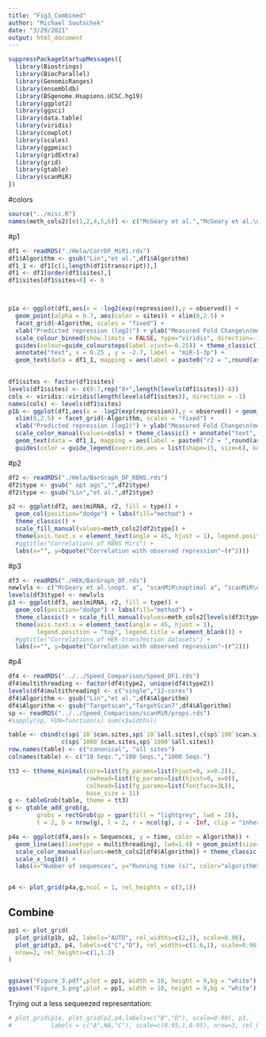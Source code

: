 ```yaml
---
title: "Fig3_Combined"
author: "Michael Soutschek"
date: "3/29/2021"
output: html_document
---
```





```r
suppressPackageStartupMessages({
  library(Biostrings)
  library(BiocParallel)
  library(GenomicRanges)
  library(ensembldb)
  library(BSgenome.Hsapiens.UCSC.hg19)
  library(ggplot2)
  library(ggsci)
  library(data.table)
  library(viridis)
  library(cowplot)
  library(scales)
  library(ggpmisc)
  library(gridExtra)
  library(grid)
  library(gtable)
  library(scanMiR)
})
```
#colors
```r
source("../misc.R")
names(meth_cols2)[c(1,2,4,5,6)] <- c("McGeary et al.","McGeary et al.\nopt. a", "scanMiR\noptimal a", "scanMiR\nglobal a", "TargetScan7")
```



#p1 
```r
df1 <- readRDS("./Hela/CorrDF_MiR1.rds")
df1$Algorithm <- gsub("Lin","et al.",df1$Algorithm)
df1_1 <- df1[c(1,length(df1$transcript)),]
df1 <- df1[order(df1$sites),]
df1$sites[df1$sites>8] <- 8



p1a <- ggplot(df1,aes(x = -log2(exp(repression)),y = observed)) + 
  geom_point(alpha = 0.7, aes(color = sites)) + xlim(0,2.5) + 
  facet_grid(~Algorithm, scales = "fixed") + 
  xlab("Predicted repression (log2)") + ylab("Measured Fold Change\n(mean normalized)") + 
  scale_colour_binned(show.limits = FALSE, type="viridis", direction=-1, breaks=c(1:8),labels=c(1:7,"8+"))+
  guides(colour=guide_coloursteps(label.vjust=-0.25)) + theme_classic() + 
  annotate("text", x = 0.25 , y = -2.7, label = "miR-1-3p") +
  geom_text(data = df1_1, mapping = aes(label = paste0("r2 = ",round(as.numeric(cor),4))), x = 2, y = 1)
  

df1$sites <- factor(df1$sites)
levels(df1$sites) <- c(0:7,rep("8+",length(levels(df1$sites))-8))
cols <- viridis::viridis(length(levels(df1$sites)), direction = -1)
names(cols) <- levels(df1$sites)
p1b <- ggplot(df1,aes(x = -log2(exp(repression)),y = observed)) + geom_point(alpha = 0.7, aes(color = sites)) + 
  xlim(0,2.5) + facet_grid(~Algorithm, scales = "fixed") + 
  xlab("Predicted repression (log2)") + ylab("Measured Fold Change\n(mean normalized)") + 
  scale_color_manual(values=cols) + theme_classic() + annotate("text", x = 0.25 , y = -2.7, label = "miR-1-3p") +
  geom_text(data = df1_1, mapping = aes(label = paste0("r2 = ",round(as.numeric(cor),4))), x = 2, y = 1) +
  guides(color = guide_legend(override.aes = list(shape=15, size=6), keyheight=unit(0,"cm"))) + theme(legend.spacing.y = unit(0, 'cm'))
```


#p2
```r
df2 <- readRDS("./Hela/BarGraph_DF_RBNS.rds")
df2$type <- gsub(" opt ags","",df2$type)
df2$type <- gsub("Lin","et al.",df2$type)

p2 <- ggplot(df2, aes(miRNA, r2, fill = type)) + 
  geom_col(position="dodge") + labs(fill="method") +
  theme_classic() + 
  scale_fill_manual(values=meth_cols2[df2$type]) + 
  theme(axis.text.x = element_text(angle = 45, hjust = 1), legend.position = "top") +
  #ggtitle("Correlations of RBNS Mirs") + 
  labs(x="", y=bquote("Correlation with observed repression"~(r^2)))
```


#p3
```r
df3 <- readRDS("./HEK/BarGraph_DF.rds")
newlvls <- c("McGeary et al.\nopt. a", "scanMiR\noptimal a", "scanMiR\nglobal a", "TargetScan7")
levels(df3$type) <- newlvls
p3 <- ggplot(df3, aes(miRNA, r2, fill = type)) + 
  geom_col(position="dodge") + labs(fill="method") +
  theme_classic() + scale_fill_manual(values=meth_cols2[levels(df3$type)]) + 
  theme(axis.text.x = element_text(angle = 45, hjust = 1), 
        legend.position = "top", legend.title = element_blank()) +
  #ggtitle("Correlations of HEK-transfection datasets") + 
  labs(x="", y=bquote("Correlation with observed repression"~(r^2)))
```


#p4
```r
df4 <- readRDS("../../Speed_Comparison/Speed_DF1.rds")
df4$multithreading <- factor(df4$type2, unique(df4$type2))
levels(df4$multithreading) <- c("single","12-cores")
df4$Algorithm <- gsub("Lin","et al.",df4$Algorithm)
df4$Algorithm <- gsub("Targetscan","TargetScan7",df4$Algorithm)
sp <- readRDS("../../Speed_Comparison/scanMiR/props.rds")
#sapply(sp, FUN=function(x) sum(x$widths))

table <- cbind(c(sp$`10`$can.sites,sp$`10`$all.sites),c(sp$`100`$can.sites,sp$`100`$all.sites),
               c(sp$`1000`$can.sites,sp$`1000`$all.sites))
row.names(table) <- c("canonical", "all sites")
colnames(table) <- c("10 Seqs.","100 Seqs.","1000 Seqs.")

tt3 <- ttheme_minimal(core=list(fg_params=list(hjust=0, x=0.2)),
                      rowhead=list(fg_params=list(hjust=0, x=0)),
                      colhead=list(fg_params=list(fontface=3L)),
                      base_size = 11)
g <- tableGrob(table, theme = tt3)
g <- gtable_add_grob(g,
        grobs = rectGrob(gp = gpar(fill = "lightgrey", lwd = 2)),
        t = 2, b = nrow(g), l = 2, r = ncol(g), z = -Inf, clip = "inherit")

p4a <- ggplot(df4,aes(x = Sequences, y = time, color = Algorithm)) + 
  geom_line(aes(linetype = multithreading), lwd=1.4) + geom_point(size=3) +
  scale_color_manual(values=meth_cols2[df4$Algorithm]) + theme_classic() +scale_y_log10() + 
  scale_x_log10() + 
  labs(x="Number of sequences", y="Running time (s)", color="algorithm") 


p4 <- plot_grid(p4a,g,ncol = 1, rel_heights = c(3,1))
```






## Combine
```r


pp1 <- plot_grid(
  plot_grid(p1b, p2, labels="AUTO", rel_widths=c(2,1), scale=0.96),
  plot_grid(p3, p4, labels=c("C","D"), rel_widths=c(1.6,1), scale=0.96),
  nrow=2, rel_heights=c(1,1.2)
)


ggsave("Figure_3.pdf",plot = pp1, width = 10, height = 9,bg = "white")
ggsave("Figure_3.png",plot = pp1, width = 10, height = 9,bg = "white")
```

Trying out a less sequeezed representation:

```r
# plot_grid(p1a, plot_grid(p2,p4,labels=c("B","D"), scale=0.90), p3, 
#           labels = c("A",NA,"C"), scale=c(0.95,1,0.95), nrow=3, rel_heights=c(4,4,3))
```

